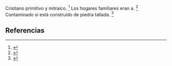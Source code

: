 Cristiano primitivo y mitraico. <ref>{{lib|LU|98|6|3}}</ref> Los hogares familiares eran a. <ref>{{lib|LU|94|1|1}}</ref> Contaminado si está construido de piedra tallada. <ref>{{lib|LU|92|2|2}}</ref> 

== Referencias ==

<references />
